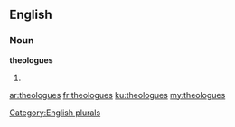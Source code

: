==English==

===Noun===
'''theologues'''

# {{plural of|theologue}}

[[Category:English plurals]]

[[ar:theologues]]
[[fr:theologues]]
[[ku:theologues]]
[[my:theologues]]